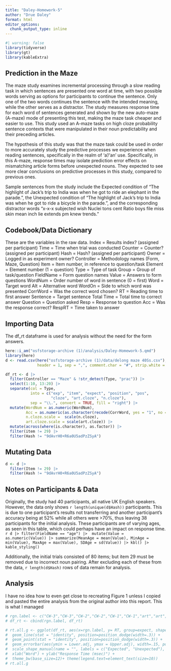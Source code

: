 ```yaml
---
title: "Daley-Homework-5"
author: "Drue Daley"
format: html
editor_options: 
  chunk_output_type: inline
---
```


```r
#| warning: false
library(tidyverse)
library(gt)
library(kableExtra)
```


## Prediction in the Maze

The maze study examines incremental processing through a slow reading task in which sentences are presented one word at time, with two possible words serving as options for participants to continue the sentence. Only one of the two words continues the sentence with the intended meaning, while the other serves as a distractor. The study measures response time for each word of sentences generated and shown by the new auto-maze (A-maze) mode of presenting this test, making the maze task cheaper and easier to use. This study used an A-maze tasks on high cloze probability sentence contexts that were manipulated in their noun predictability and their preceding articles.

The hypothesis of this study was that the maze task could be used in order to more accurately study the predictive processes we experience when reading sentences, specifically in the realm of 'a'/'an' use. Specifically, in this A-maze, response times may isolate prediction error effects on mismatching article forms before unexpected nouns. They expected to see more clear conclusions on predictive processes in this study, compared to previous ones.

Sample sentences from the study include the Expected condition of "The highlight of Jack’s trip to India was when he got to ride an elephant in the parade.", the Unexpected condition of "The highlight of Jack’s trip to India was when he got to ride a bicycle in the parade.", and the corresponding distractor words "x-x-x subjected wish Nuclei tons cent Ratio boys file miss skin mean inch lie extends pm knew trends."

## Codebook/Data Dictionary

These are the variables in the raw data.
  Index = Results index? (assigned per participant)
  Time = Time when trial was conducted
  Counter = Counter? (assigned per participant)
  Hash = Hash? (assigned per participant)
  Owner = Logged in as experiment owner?
  Controller = Methodology names (Form, Maze, Question)
  Item = Item number, in reference to question/task
  Element = Element number (1 = question)
  Type = Type of task
  Group = Group of task/question
  FieldName = Form question names
  Value = Answers to form questions
  WordNum = Order number of word in sentence (0 = first)
  Word = Target word
  Alt = Alternative word
  WordOn = Side to which word was presented
  CorrWord = Was the correct word chosen?
  RT = Reading time to first answer
  Sentence = Target sentence
  Total Time = Total time to correct answer
  Question = Question asked
  Resp = Response to question
  Acc = Was the response correct?
  RespRT = Time taken to answer

## Importing Data
The df_rt dataframe is used for analysis without the need for the form answers.
```r
here::i_am("osfstorage-archive (1)/analysis/Daley-Homework-5.qmd")
library(here)
d <- read.csv(here("osfstorage-archive (1)/data/delong maze 40Ss.csv"),
              header = 1, sep = ",", comment.char = "#", strip.white = T, col.names = c("Index", "Time", "Counter", "Hash", "Owner", "Controller", "Item", "Element", "Type", "Group", "FieldName", "Value", "WordNum", "Word", "Alt", "WordOn", "CorrWord", "RT", "Sentence","TotalTime","Question","Resp","Acc","RespRT"))

df_rt <- d |> 
  filter(Controller == "Maze" & !str_detect(Type, "prac")) |> 
  select(1:10, 13:20) |> 
  separate(col = Type, 
           into = c("exp", "item", "expect", "position", "pos", 
                    "cloze", "art.cloze", "n.cloze"), 
           sep = "\\.", convert = TRUE, fill = "right") |> 
  mutate(WordNum = as.numeric(WordNum),
         Acc = as.numeric(as.character(recode(CorrWord, yes = "1", no = "0"))),
         n.cloze.scale =  scale(n.cloze), 
         art.cloze.scale = scale(art.cloze)) |> 
  mutate(across(where(is.character), as.factor)) |> 
  filter(item != 29) |> 
  filter(Hash != "9dAvrH0+R6a0U5adPzZSyA")
```

## Mutating Data
```r
d <- d |>
  filter(Item != 29) |>
  filter(Hash != "9dAvrH0+R6a0U5adPzZSyA")
```

## Notes on Participants & Data

Originally, the study had 40 participants, all native UK English speakers. However, the data only shows `r length(unique(d$Hash))` participants. This is due to one participant's results not transferring and another participant's accuracy being at 52% while all others were >70%, thus leaving 38 participants for the initial analysis. These participants are of varying ages, as seen in this table, which could perhaps have an impact on response time. `r d |> filter(FieldName == "age") |>  mutate(Value = as.numeric(Value)) |> summarize(MeanAge = mean(Value), MinAge = min(Value), MaxAge = max(Value), SDAge = sd(Value)) |> kbl() |> kable_styling()`

Additionally, the initial trials consisted of 80 items; but item 29 must be removed due to incorrect noun pairing. After excluding each of these from the data, `r length(d$Hash)` rows of data remain for analysis.

## Analysis

I have no idea how to even get close to recreating Figure 1 unless I copied and pasted the entire analysis from the original author into this report. This is what I managed
```r
# rgn.label <- c("CW-3","CW-3","CW-2","CW-2","CW-1","CW-1","art","art","n","n","CW+1","CW+1","CW+2","CW+2","CW+3","CW+3")
# df_rt <- cbind(rgn.label, df_rt)

# rt.all.g <- ggplot(df_rt, aes(x=rgn.label, y= RT, group=expect, shape=expect)) +
#  geom_line(stat = "identity", position=position_dodge(width=.3)) +
#  geom_point(stat = "identity", position=position_dodge(width=.3)) +
#  geom_errorbar(aes(ymin = Lower.adj, ymax = Upper.adj), width=.15, position=position_dodge(width=.3)) +
#  scale_shape_manual(name = "", labels = c("Expected", "Unexpected"), values = c(21,19)) + 
#  xlab("Word") + ylab("Response Time (msec)") +
#  theme_bw(base_size=12)+ theme(legend.text=element_text(size=10))
# rt.all.g
```

